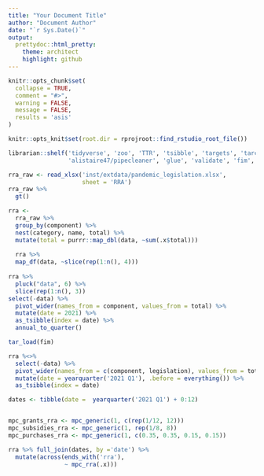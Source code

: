 ```yaml
---
title: "Your Document Title"
author: "Document Author"
date: "`r Sys.Date()`"
output:
  prettydoc::html_pretty:
    theme: architect
    highlight: github
---
```

```r
knitr::opts_chunk$set(
  collapse = TRUE,
  comment = "#>",
  warning = FALSE,
  message = FALSE,
  results = 'asis'
)

knitr::opts_knit$set(root.dir = rprojroot::find_rstudio_root_file())
```

```r
librarian::shelf('tidyverse', 'zoo', 'TTR', 'tsibble', 'targets', 'tarchetypes', 'lubridate', "moodymudskipper/safejoin",
                 'alistaire47/pipecleaner', 'glue', 'validate', 'fim', 'dplyover', 'tsibble', 'gt')
```

```r
rra_raw <- read_xlsx('inst/extdata/pandemic_legislation.xlsx',
                     sheet = 'RRA')
rra_raw %>% 
  gt()
```

```r
rra <-
  rra_raw %>% 
  group_by(component) %>% 
  nest(category, name, total) %>% 
  mutate(total = purrr::map_dbl(data, ~sum(.x$total))) 
  
  rra %>% 
  map_df(data, ~slice(rep(1:n(), 4)))
  
rra %>% 
  pluck("data", 6) %>% 
  slice(rep(1:n(), 3))
select(-data) %>% 
  pivot_wider(names_from = component, values_from = total) %>% 
  mutate(date = 2021) %>% 
  as_tsibble(index = date) %>% 
  annual_to_quarter() 

```

```r
tar_load(fim)

rra %<>% 
  select(-data) %>% 
  pivot_wider(names_from = c(component, legislation), values_from = total) %>% 
  mutate(date = yearquarter('2021 Q1'), .before = everything()) %>% 
  as_tsibble(index = date) 

dates <- tibble(date =  yearquarter('2021 Q1') + 0:12)


mpc_grants_rra <- mpc_generic(1, c(rep(1/12, 12)))
mpc_subsidies_rra <- mpc_generic(1, rep(1/8, 8))
mpc_purchases_rra <- mpc_generic(1, c(0.35, 0.35, 0.15, 0.15))

rra %>% full_join(dates, by ='date') %>% 
  mutate(across(ends_with('rra'),
                ~ mpc_rra(.x))) 
```

